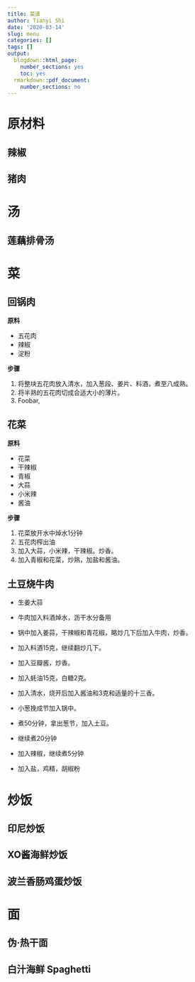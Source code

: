 ```yaml
---
title: 菜谱
author: Tianyi Shi
date: '2020-03-14'
slug: menu
categories: []
tags: []
output:
  blogdown::html_page:
    number_sections: yes
    toc: yes
  rmarkdown::pdf_document:
    number_sections: no
---
```


<script>document.getElementsByTagName('body')[0].classList.add('jp')</script>

# 原材料

## 辣椒

## 猪肉

# 汤

## 莲藕排骨汤

# 菜

## 回锅肉

**原料**

- 五花肉
- 辣椒
- 淀粉

**步骤**

1. 将整块五花肉放入清水，加入葱段、姜片、料酒，煮至八成熟。
1. 将半熟的五花肉切成合适大小的薄片。
1. Foobar,

## 花菜

**原料**

- 花菜
- 干辣椒
- 青椒
- 大蒜
- 小米辣
- 酱油

**步骤**

1. 花菜放开水中焯水1分钟
1. 五花肉榨出油
1. 加入大蒜，小米辣，干辣椒。炒香。
1. 加入青椒和花菜，炒熟，加盐和酱油。

## 土豆烧牛肉

- 生姜大蒜

- 牛肉加入料酒焯水，沥干水分备用
- 锅中加入姜蒜，干辣椒和青花椒，略炒几下后加入牛肉，炒香。
- 加入料酒15克，继续翻炒几下。
- 加入豆瓣酱，炒香。
- 加入蚝油15克，白糖2克。
- 加入清水，烧开后加入酱油和3克和适量的十三香。
- 小葱挽成节加入锅中。
- 煮50分钟，拿出葱节，加入土豆。
- 继续煮20分钟
- 加入辣椒，继续煮5分钟
- 加入盐，鸡精，胡椒粉

# 炒饭

## 印尼炒饭

## XO酱海鲜炒饭

## 波兰香肠鸡蛋炒饭

# 面

## 伪·热干面

## 白汁海鲜 Spaghetti


